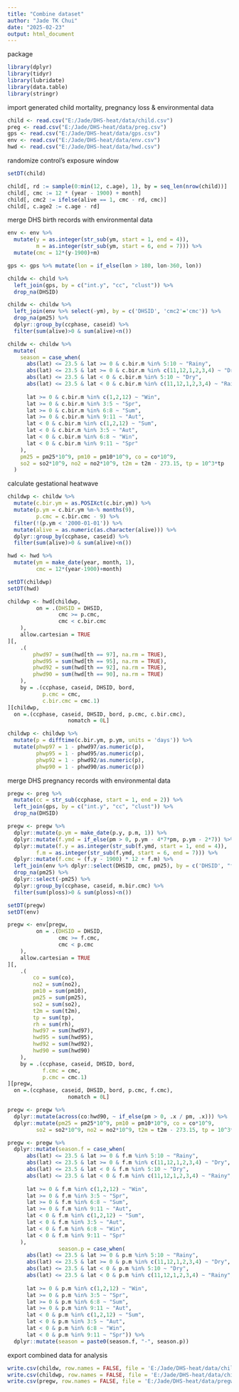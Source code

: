 ---
title: "Combine dataset"
author: "Jade TK Chui"
date: "2025-02-23"
output: html_document
---

package
```{r}
library(dplyr)
library(tidyr)
library(lubridate)
library(data.table)
library(stringr)
```

import generated child mortality, pregnancy loss & environmental data
```{r}
child <- read.csv("E:/Jade/DHS-heat/data/child.csv")
preg <- read.csv("E:/Jade/DHS-heat/data/preg.csv")
gps <- read.csv("E:/Jade/DHS-heat/data/gps.csv")
env <- read.csv("E:/Jade/DHS-heat/data/env.csv")
hwd <- read.csv("E:/Jade/DHS-heat/data/hwd.csv")
```

randomize control's exposure window
```{r}
setDT(child)

child[, rd := sample(0:min(12, c.age), 1), by = seq_len(nrow(child))]
child[, cmc := 12 * (year - 1900) + month]
child[, cmc2 := ifelse(alive == 1, cmc - rd, cmc)]
child[, c.age2 := c.age - rd]
```

merge DHS birth records with environmental data
```{r}
env <- env %>%
  mutate(y = as.integer(str_sub(ym, start = 1, end = 4)), 
         m = as.integer(str_sub(ym, start = 6, end = 7))) %>%
  mutate(cmc = 12*(y-1900)+m)

gps <- gps %>% mutate(lon = if_else(lon > 180, lon-360, lon))

childw <- child %>% 
  left_join(gps, by = c("int.y", "cc", "clust")) %>%
  drop_na(DHSID)

childw <- childw %>%
  left_join(env %>% select(-ym), by = c('DHSID', 'cmc2'='cmc')) %>%
  drop_na(pm25) %>%
  dplyr::group_by(ccphase, caseid) %>%
  filter(sum(alive)>0 & sum(alive)<n())

childw <- childw %>%
  mutate(
    season = case_when(
      abs(lat) <= 23.5 & lat >= 0 & c.bir.m %in% 5:10 ~ "Rainy",
      abs(lat) <= 23.5 & lat >= 0 & c.bir.m %in% c(11,12,1,2,3,4) ~ "Dry",
      abs(lat) <= 23.5 & lat < 0 & c.bir.m %in% 5:10 ~ "Dry",
      abs(lat) <= 23.5 & lat < 0 & c.bir.m %in% c(11,12,1,2,3,4) ~ "Rainy",
      
      lat >= 0 & c.bir.m %in% c(1,2,12) ~ "Win",
      lat >= 0 & c.bir.m %in% 3:5 ~ "Spr",
      lat >= 0 & c.bir.m %in% 6:8 ~ "Sum",
      lat >= 0 & c.bir.m %in% 9:11 ~ "Aut",
      lat < 0 & c.bir.m %in% c(1,2,12) ~ "Sum",
      lat < 0 & c.bir.m %in% 3:5 ~ "Aut",
      lat < 0 & c.bir.m %in% 6:8 ~ "Win",
      lat < 0 & c.bir.m %in% 9:11 ~ "Spr"
    ),
    pm25 = pm25*10^9, pm10 = pm10*10^9, co = co*10^9,
    so2 = so2*10^9, no2 = no2*10^9, t2m = t2m - 273.15, tp = 10^3*tp
  )
```

calculate gestational heatwave
```{r}
childwp <- childw %>%
  mutate(c.bir.ym = as.POSIXct(c.bir.ym)) %>%
  mutate(p.ym = c.bir.ym %m-% months(9), 
         p.cmc = c.bir.cmc - 9) %>%
  filter(!(p.ym < '2000-01-01')) %>%
  mutate(alive = as.numeric(as.character(alive))) %>%
  dplyr::group_by(ccphase, caseid) %>%
  filter(sum(alive)>0 & sum(alive)<n())

hwd <- hwd %>%
  mutate(ym = make_date(year, month, 1), 
         cmc = 12*(year-1900)+month)

setDT(childwp)
setDT(hwd)

childwp <- hwd[childwp, 
         on = .(DHSID = DHSID,  
                cmc >= p.cmc,  
                cmc < c.bir.cmc 
    ),
    allow.cartesian = TRUE
][, 
    .(
        phwd97 = sum(hwd[th == 97], na.rm = TRUE),
        phwd95 = sum(hwd[th == 95], na.rm = TRUE),
        phwd92 = sum(hwd[th == 92], na.rm = TRUE),
        phwd90 = sum(hwd[th == 90], na.rm = TRUE)
    ),
    by = .(ccphase, caseid, DHSID, bord, 
           p.cmc = cmc, 
           c.bir.cmc = cmc.1)
][childwp, 
  on =.(ccphase, caseid, DHSID, bord, p.cmc, c.bir.cmc), 
                   nomatch = 0L]

childwp <- childwp %>%
  mutate(p = difftime(c.bir.ym, p.ym, units = 'days')) %>%
  mutate(phwp97 = 1 - phwd97/as.numeric(p),
         phwp95 = 1 - phwd95/as.numeric(p),
         phwp92 = 1 - phwd92/as.numeric(p),
         phwp90 = 1 - phwd90/as.numeric(p))
```

merge DHS pregnancy records with environmental data
```{r}
pregw <- preg %>% 
  mutate(cc = str_sub(ccphase, start = 1, end = 2)) %>%
  left_join(gps, by = c("int.y", "cc", "clust")) %>%
  drop_na(DHSID)

pregw <- pregw %>%
  dplyr::mutate(p.ym = make_date(p.y, p.m, 1)) %>%
  dplyr::mutate(f.ymd = if_else(pm > 0, p.ym - 4*7*pm, p.ym - 2*7)) %>%
  dplyr::mutate(f.y = as.integer(str_sub(f.ymd, start = 1, end = 4)), 
         f.m = as.integer(str_sub(f.ymd, start = 6, end = 7))) %>%
  dplyr::mutate(f.cmc = (f.y - 1900) * 12 + f.m) %>%
  left_join(env %>% dplyr::select(DHSID, cmc, pm25), by = c('DHSID', "f.cmc"='cmc')) %>%
  drop_na(pm25) %>%
  dplyr::select(-pm25) %>%
  dplyr::group_by(ccphase, caseid, m.bir.cmc) %>%
  filter(sum(ploss)>0 & sum(ploss)<n()) 

setDT(pregw)
setDT(env)

pregw <- env[pregw, 
         on = .(DHSID = DHSID,  
                cmc >= f.cmc,  
                cmc < p.cmc
    ),
    allow.cartesian = TRUE
][, 
    .(
        co = sum(co),
        no2 = sum(no2),
        pm10 = sum(pm10),
        pm25 = sum(pm25),
        so2 = sum(so2),
        t2m = sum(t2m),
        tp = sum(tp),
        rh = sum(rh),
        hwd97 = sum(hwd97), 
        hwd95 = sum(hwd95), 
        hwd92 = sum(hwd92), 
        hwd90 = sum(hwd90)
    ),
    by = .(ccphase, caseid, DHSID, bord, 
           f.cmc = cmc, 
           p.cmc = cmc.1)
][pregw, 
  on =.(ccphase, caseid, DHSID, bord, p.cmc, f.cmc), 
                   nomatch = 0L]

pregw <- pregw %>%
  dplyr::mutate(across(co:hwd90, ~ if_else(pm > 0, .x / pm, .x))) %>%
  dplyr::mutate(pm25 = pm25*10^9, pm10 = pm10*10^9, co = co*10^9, 
         so2 = so2*10^9, no2 = no2*10^9, t2m = t2m - 273.15, tp = 10^3*tp)

pregw <- pregw %>%
  dplyr::mutate(season.f = case_when(
      abs(lat) <= 23.5 & lat >= 0 & f.m %in% 5:10 ~ "Rainy",
      abs(lat) <= 23.5 & lat >= 0 & f.m %in% c(11,12,1,2,3,4) ~ "Dry",
      abs(lat) <= 23.5 & lat < 0 & f.m %in% 5:10 ~ "Dry",
      abs(lat) <= 23.5 & lat < 0 & f.m %in% c(11,12,1,2,3,4) ~ "Rainy",
      
      lat >= 0 & f.m %in% c(1,2,12) ~ "Win",
      lat >= 0 & f.m %in% 3:5 ~ "Spr",
      lat >= 0 & f.m %in% 6:8 ~ "Sum",
      lat >= 0 & f.m %in% 9:11 ~ "Aut",
      lat < 0 & f.m %in% c(1,2,12) ~ "Sum",
      lat < 0 & f.m %in% 3:5 ~ "Aut",
      lat < 0 & f.m %in% 6:8 ~ "Win",
      lat < 0 & f.m %in% 9:11 ~ "Spr"
    ), 
                season.p = case_when(
      abs(lat) <= 23.5 & lat >= 0 & p.m %in% 5:10 ~ "Rainy",
      abs(lat) <= 23.5 & lat >= 0 & p.m %in% c(11,12,1,2,3,4) ~ "Dry",
      abs(lat) <= 23.5 & lat < 0 & p.m %in% 5:10 ~ "Dry",
      abs(lat) <= 23.5 & lat < 0 & p.m %in% c(11,12,1,2,3,4) ~ "Rainy",
      
      lat >= 0 & p.m %in% c(1,2,12) ~ "Win",
      lat >= 0 & p.m %in% 3:5 ~ "Spr",
      lat >= 0 & p.m %in% 6:8 ~ "Sum",
      lat >= 0 & p.m %in% 9:11 ~ "Aut",
      lat < 0 & p.m %in% c(1,2,12) ~ "Sum",
      lat < 0 & p.m %in% 3:5 ~ "Aut",
      lat < 0 & p.m %in% 6:8 ~ "Win",
      lat < 0 & p.m %in% 9:11 ~ "Spr")) %>%
  dplyr::mutate(season = paste0(season.f, "-", season.p))
```

export combined data for analysis
```{r}
write.csv(childw, row.names = FALSE, file = 'E:/Jade/DHS-heat/data/childw.csv')
write.csv(childwp, row.names = FALSE, file = 'E:/Jade/DHS-heat/data/childwp.csv')
write.csv(pregw, row.names = FALSE, file = 'E:/Jade/DHS-heat/data/pregw.csv')
```

